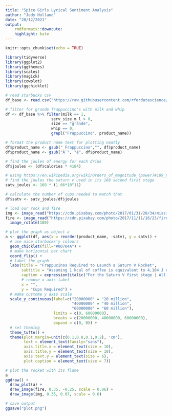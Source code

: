 ```yaml
---
title: "Spice Girls Lyrical Sentiment Analysis"
author: "Jody Holland"
date: "20/12/2021"
output:
    rmdformats::downcute:
    highlight: kate
---
```


```r
knitr::opts_chunk$set(echo = TRUE)
```

```r
library(tidyverse)
library(ggplot2)
library(ggthemes)
library(scales)
library(magick)
library(cowplot)
library(ggchicklet)
```

```r

# read starbucks csv
df_base <- read.csv("https://raw.githubusercontent.com/rfordatascience/tidytuesday/master/data/2021/2021-12-21/starbucks.csv") %>% as_tibble()

# filter for grande frappuccino's with milk and whip
df <- df_base %>% filter(milk == 1,
                    serv_size_m_l > 0,
                    size == "grande",
                    whip == 0,
                    grepl("Frappuccino", product_name))

# format the product name text for plotting neatly
df$product_name <- gsub(" Frappuccino","", df$product_name)
df$product_name <- gsub("Ã¨", "é", df$product_name)

# find the joules of energy for each drink
df$joules <- (df$calories * 4184)

# using https://en.wikipedia.org/wiki/Orders_of_magnitude_(power)#109_to_1014_W
# find the joules the saturn v used in its 168 second first stage
satv_joules <- 168 * (1.66*10^11)

# calculate the number of cups needed to match that
df$satv <- satv_joules/df$joules
```

```r
# load our rock and fire
img <- image_read("https://cdn.pixabay.com/photo/2017/01/31/20/34/missile-2027068_960_720.png")
fire <- image_read("https://cdn.pixabay.com/photo/2017/11/11/16/23/fire-2939426_960_720.png") %>%
  image_rotate(180)
```

```r
# plot the graph as object a
a <- ggplot(df, aes(x = reorder(product_name, -satv), y = satv)) +
  # use nice starbucks'y colours
  geom_chicklet(fill="#00704A") +
  # make horizontal bar chart
  coord_flip() +
  # label the graph
  labs(title = "Frappucinos Required to Launch a Saturn V Rocket",
       subtitle = "Assuming 1 kcal of coffee is equivalent to 4,184 J of rocket fuel",
       caption = expression(italic("For the Saturn V first stage | All cups as grande (473ml), cow's milk and no whip | J.Holland | Data Source: Starbucks, Wikipedia")),
       # remove x axis label
       x = "", 
       y = "Cups Required") +
  # make custome y axis scale
  scale_y_continuous(label=c("20000000" = "20 million",
                             "40000000" = "40 million",
                             "60000000" = "60 million"),
                     limits = c(0, 60000000),
                     breaks = c(20000000, 40000000, 60000000),
                     expand = c(0, 0)) +
  # set theming
  theme_tufte() +
  theme(plot.margin=unit(c(0.1,0.8,0.1,0.2), 'cm'),
        text = element_text(family="sans"),
        axis.title.x = element_text(size = 10),
        axis.title.y = element_text(size = 10),
        axis.text.y = element_text(size = 6),
        plot.caption = element_text(size = 7)) 

# plot the rocket with its flame
a
ggdraw() +
  draw_plot(a) +
  draw_image(fire, 0.35, -0.25, scale = 0.06) +
  draw_image(img, 0.35, 0.07, scale = 0.6)

# save output
ggsave("plot.png")
```


